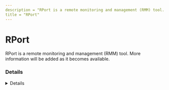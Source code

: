 ---
description = "RPort is a remote monitoring and management (RMM) tool. More information will be added as it becomes available."
title = "RPort"
---



# RPort

RPort is a remote monitoring and management (RMM) tool. More information will be added as it becomes available.

### Details
<Details author={""}
         category={""}
         created={""}
         website={""}
         lastModified={"2024-02-09"}
         privileges={""}
         free={ false }
         verification={ false }
/>

#### Installation Paths
<Card code={ ["rport.exe"] }/>





### Forensic Artifacts




#### Network Artifacts
<EuiSpacer size="xl"/>
<NetworkArtifactsTable data={ [{"Description": "Known remote domains", "Domains": ["user_managed", "rport.io"], "Ports": []}] }/>




### Detections
- Detects potential network activity of RPort RMM tool
  - [Sigma Rule](https://github.com/magicsword-io/LOLRMM/blob/main/detections/sigma/rport_network_sigma.yml)
- Detects potential processes activity of RPort RMM tool
  - [Sigma Rule](https://github.com/magicsword-io/LOLRMM/blob/main/detections/sigma/rport_processes_sigma.yml)

### References
- [https://kb.rport.io/using-the-remote-access](https://kb.rport.io/using-the-remote-access)

